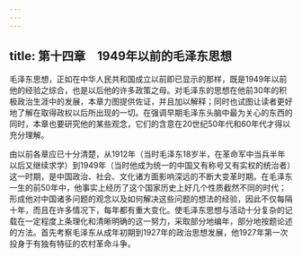 ```yaml
---
---
---
```

title: 第十四章　1949年以前的毛泽东思想
---



毛泽东思想，正如在中华人民共和国成立以前即已显示的那样，既是1949年以前他的经验之综合，也是以后他的许多政策之母。对毛泽东的思想在他前30年的积极政治生涯中的发展，本章力图提供佐证，并且加以解释；同时也试图让读者更好地了解在取得政权以后所出现的一切。在强调早期毛泽东头脑中最为关心的东西的同时，本章也要研究他的某些观念，它们的含意在20世纪50年代和60年代才得以充分理解。

由以前各章应已十分清楚，从1912年（当时毛泽东18岁半，在革命军中当兵半年以后又继续求学）到1949年（当时他成为统一的中国又有称号又有实权的统治者）这一时期，是中国政治、社会、文化诸方面影响深远的不断大变革时期。在毛泽东一生的前50年中，他事实上经历了这个国家历史上好几个性质截然不同的时代；形成他对中国诸多问题的观念以及如何解决这些问题的想法的经验，因此不仅每隔十年，而且在许多情况下，每年都有重大变化。使毛泽东思想与活动十分复杂的记载在一定程度上条理化和清晰明确的这一努力，采取部分地编年，部分地按题论述的方法。首先考察毛泽东从成年初期到1927年的政治思想发展，他1927年第一次投身于有独有特征的农村革命斗争。